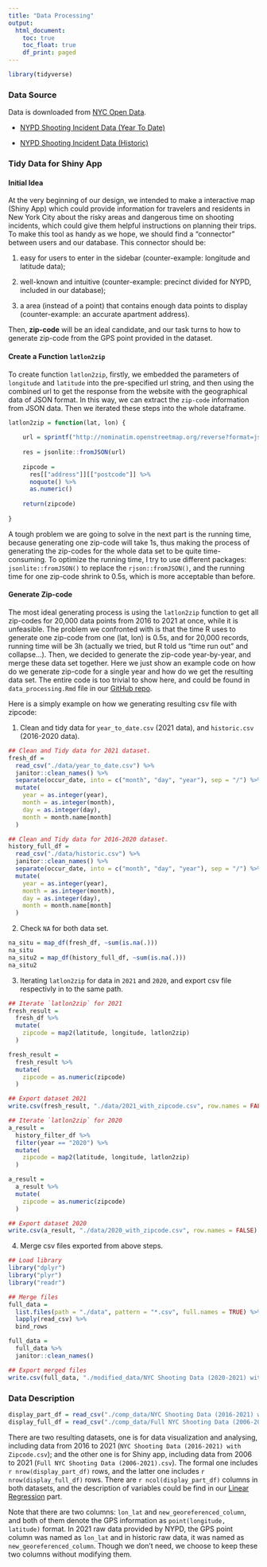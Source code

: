```yaml
---
title: "Data Processing"
output:
  html_document:
    toc: true
    toc_float: true
    df_print: paged
---
```


```r
library(tidyverse)
```

### Data Source

Data is downloaded from [NYC Open Data](https://opendata.cityofnewyork.us/).

* [NYPD Shooting Incident Data (Year To Date)](https://data.cityofnewyork.us/Public-Safety/NYPD-Shooting-Incident-Data-Year-To-Date-/5ucz-vwe8)

* [NYPD Shooting Incident Data (Historic)](https://data.cityofnewyork.us/Public-Safety/NYPD-Shooting-Incident-Data-Historic-/833y-fsy8)



### Tidy Data for Shiny App

#### Initial Idea

At the very beginning of our design, we intended to make a interactive map (Shiny App) which could provide information for travelers and residents in New York City about the risky areas and dangerous time on shooting incidents, which could give them helpful instructions on planning their trips. To make this tool as handy as we hope, we should find a "connector" between users and our database. This connector should be: 

1) easy for users to enter in the sidebar (counter-example: longitude and latitude data); 

2) well-known and intuitive (counter-example: precinct divided for NYPD, included in our database); 
3) a area (instead of a point) that contains enough data points to display (counter-example: an accurate apartment address).

Then, **zip-code** will be an ideal candidate, and our task turns to how to generate zip-code from the GPS point provided in the dataset.

#### Create a Function `latlon2zip`

To create function `latlon2zip`, firstly, we embedded the parameters of `longitude` and `latitude` into the pre-specified url string, and then using the combined url to get the response from the website with the geographical data of JSON format. In this way, we can extract the `zip-code` information from JSON data. Then we iterated these steps into the whole dataframe.

```r

latlon2zip = function(lat, lon) {
  
    url = sprintf("http://nominatim.openstreetmap.org/reverse?format=json&lat=%f&lon=%f&zoom=18&addressdetails=1", lat, lon)
    
    res = jsonlite::fromJSON(url)
    
    zipcode = 
      res[["address"]][["postcode"]] %>% 
      noquote() %>% 
      as.numeric()
    
    return(zipcode)
    
}
```

A tough problem we are going to solve in the next part is the running time, because generating one zip-code will take 1s, thus making the process of generating the zip-codes for the whole data set to be quite time-consuming. To optimize the running time, I try to use different packages: `jsonlite::fromJSON()` to replace the `rjson::fromJSON()`, and the running time for one zip-code shrink to 0.5s, which is more acceptable than before. 

#### Generate Zip-code

The most ideal generating process is using the `latlon2zip` function to get all zip-codes for 20,000 data points from 2016 to 2021 at once, while it is unfeasible. The problem we confronted with is that the time R uses to generate one zip-code from one (lat, lon) is 0.5s, and for 20,000 records, running time will be 3h (actually we tried, but R told us "time run out" and collapse...). 
Then, we decided to generate the zip-code year-by-year, and merge these data set together. 
Here we just show an example code on how do we generate zip-code for a single year and how do we get the resulting data set. The entire code is too trivial to show here, and could be found in `data_processing.Rmd` file in our [GitHub repo](https://github.com/WenshanQu/NYC_shooting_fact.github.io).

Here is a simply example on how we generating resulting csv file with zipcode:

1. Clean and tidy data for `year_to_date.csv` (2021 data), and `historic.csv` (2016-2020 data).

```r
## Clean and Tidy data for 2021 dataset.
fresh_df = 
  read_csv("./data/year_to_date.csv") %>% 
  janitor::clean_names() %>% 
  separate(occur_date, into = c("month", "day", "year"), sep = "/") %>% 
  mutate(
    year = as.integer(year),
    month = as.integer(month),
    day = as.integer(day),
    month = month.name[month]
  )

## Clean and Tidy data for 2016-2020 dataset.
history_full_df = 
  read_csv("./data/historic.csv") %>% 
  janitor::clean_names() %>% 
  separate(occur_date, into = c("month", "day", "year"), sep = "/") %>% 
  mutate(
    year = as.integer(year),
    month = as.integer(month),
    day = as.integer(day),
    month = month.name[month] 
  )
```

2) Check `NA` for both data set.

```r
na_situ = map_df(fresh_df, ~sum(is.na(.)))
na_situ
na_situ2 = map_df(history_full_df, ~sum(is.na(.)))
na_situ2
```

3) Iterating `latlon2zip` for data in `2021` and `2020`, and export csv file respectivly in to the same path.

```r
## Iterate `latlon2zip` for 2021
fresh_result = 
  fresh_df %>% 
  mutate(
    zipcode = map2(latitude, longitude, latlon2zip)
  )

fresh_result = 
  fresh_result %>% 
  mutate(
    zipcode = as.numeric(zipcode)
  )

## Export dataset 2021
write.csv(fresh_result, "./data/2021_with_zipcode.csv", row.names = FALSE)

## Iterate `latlon2zip` for 2020
a_result =
  history_filter_df %>% 
  filter(year == "2020") %>% 
  mutate(
    zipcode = map2(latitude, longitude, latlon2zip)
  )

a_result = 
  a_result %>% 
  mutate(
    zipcode = as.numeric(zipcode)
  )

## Export dataset 2020
write.csv(a_result, "./data/2020_with_zipcode.csv", row.names = FALSE)  
```

4) Merge csv files exported from above steps.

```r
## Load library
library("dplyr")                                                
library("plyr")                                                 
library("readr")

## Merge files
full_data = 
  list.files(path = "./data", pattern = "*.csv", full.names = TRUE) %>% 
  lapply(read_csv) %>%                                           
  bind_rows   

full_data = 
  full_data %>% 
  janitor::clean_names()

## Export merged files
write.csv(full_data, "./modified_data/NYC Shooting Data (2020-2021) with Zipcode.csv", row.names = FALSE)
```

### Data Description

```r
display_part_df = read_csv("./comp_data/NYC Shooting Data (2016-2021) with Zipcode.csv")
display_full_df = read_csv("./comp_data/Full NYC Shooting Data (2006-2021).csv")
```


There are two resulting datasets, one is for data visualization and analysing, including data from 2016 to 2021 (`NYC Shooting Data (2016-2021) with Zipcode.csv`); and the other one is for Shiny app, including data from 2006 to 2021 (`Full NYC Shooting Data (2006-2021).csv`). The formal one includes `r nrow(display_part_df)` rows, and the latter one includes `r nrow(display_full_df)` rows. There are `r ncol(display_part_df)` columns in both datasets, and the description of variables could be find in our [Linear Regression](risk_factors.html) part.

Note that there are two columns: `lon_lat` and `new_georeferenced_column`, and both of them  denote the GPS information as `point(longitude, latitude)` format. In 2021 raw data provided by NYPD, the GPS point column was named as `lon_lat` and in historic raw data, it was named as `new_georeferenced_column`. Though we don't need, we choose to keep these two columns without modifying them.
